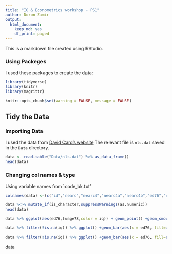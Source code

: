 ```yaml
---
title: "IO & Econometrics workshop - PS1"
author: Doron Zamir
output: 
  html_document: 
    keep_md: yes
    df_print: paged
---
```

This is a markdown file created using RStudio.

### Using Packeges
I used these packages to create the data:

```r
library(tidyverse)
library(knitr)
library(magrittr)
```
```r
knitr::opts_chunk$set(warning = FALSE, message = FALSE)
```

## Tidy the Data
### Importing Data
 
I used the data from [David Card's website](https://davidcard.berkeley.edu/data_sets.html) 
The relevant file is `nls.dat` saved in the `Data` directory.

```r
data <- read.table("Data/nls.dat") %>% as_data_frame()
head(data)
```
### Changing col names & type

Using variable names from `code_bk.txt'

```r
colnames(data) <-(c("id","nearc","nearc4","nearc4a","nearc4b","ed76","ed66  ","age76","daded ","nodaded","momed","nomomed","weight","momdad14 ","sinmom14","step14","reg661","reg662","reg663","reg66","reg665","reg666","reg667","reg668","reg669","south66","work76","work78","lwage7","lwage78","famed","black","smsa76r","smsa78r","reg76r","reg78r","reg80r","smsa66r","wage76","wage78","wage80","noint78","noint80","enroll76","enroll78","enroll80","kww","iq","marsta76","marsta78","marsta80","libcrd14"))

data %<>% mutate_if(is_character,suppressWarnings(as.numeric))
head(data)
```


```r
data %>% ggplot(aes(ed76,lwage78,color = iq)) + geom_point() +geom_smooth(method = lm)+facet_grid(cols = vars(as_factor(nearc)))
```
```r
data %>% filter(!is.na(iq)) %>% ggplot() +geom_bar(aes(x = ed76, fill=as_factor(cut_width(iq,30))),position = position_stack(reverse = TRUE)) 
```
```r
data %>% filter(!is.na(iq)) %>% ggplot() +geom_bar(aes(x = ed76, fill=as_factor(cut_width(iq,30))),position = position_stack(reverse = TRUE)) +facet_grid(cols = vars(as_factor(nearc))) 

```

data
